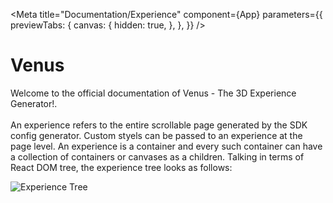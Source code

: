 
<Meta
    title="Documentation/Experience"
    component={App}
    parameters={{
        previewTabs: {
            canvas: {
                hidden: true,
            },
        },
    }}
/>

# Venus

Welcome to the official documentation of Venus - The 3D Experience Generator!. <br /><br />
An experience refers to the entire scrollable page generated by the SDK config generator. Custom styels can be passed to an experience at the page level. An experience is a container and every such container can have a collection of containers or canvases as a children. Talking in terms of React DOM tree, the experience tree looks as follows:

![Experience Tree](assets/docs/experienceTree.png)
